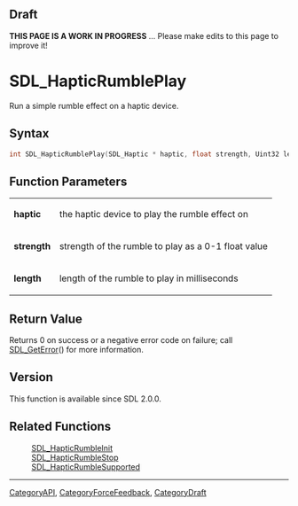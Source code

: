 
== Draft ==

'''THIS PAGE IS A WORK IN PROGRESS''' ... Please make edits to this page to improve it!
= SDL_HapticRumblePlay =

Run a simple rumble effect on a haptic device.

== Syntax ==

<syntaxhighlight lang='c'>
int SDL_HapticRumblePlay(SDL_Haptic * haptic, float strength, Uint32 length );
</syntaxhighlight>

== Function Parameters ==

{|
|'''haptic'''
|the haptic device to play the rumble effect on
|-
|'''strength'''
|strength of the rumble to play as a 0-1 float value
|-
|'''length'''
|length of the rumble to play in milliseconds
|}

== Return Value ==

Returns 0 on success or a negative error code on failure; call
[[SDL_GetError]]() for more information.

== Version ==

This function is available since SDL 2.0.0.

== Related Functions ==

:[[SDL_HapticRumbleInit]]
:[[SDL_HapticRumbleStop]]
:[[SDL_HapticRumbleSupported]]

----
[[CategoryAPI]], [[CategoryForceFeedback]], [[CategoryDraft]]


